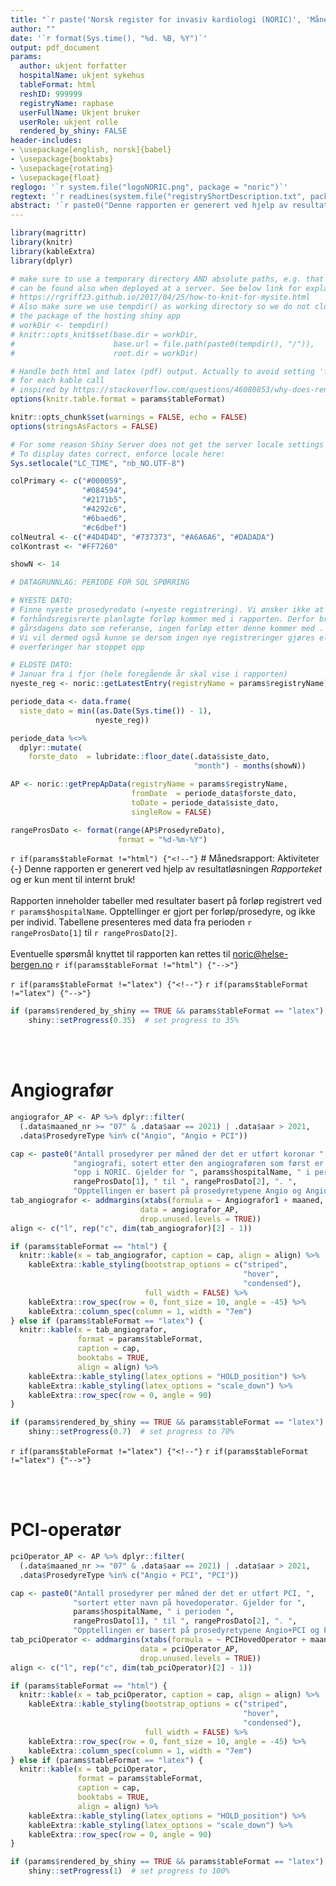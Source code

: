 ```yaml
---
title: "`r paste('Norsk register for invasiv kardiologi (NORIC)', 'Månedsrapport Angio/PCI-aktivitet for ', params$hospitalName ) `"
author: ""
date: '`r format(Sys.time(), "%d. %B, %Y")`'
output: pdf_document
params:
  author: ukjent forfatter
  hospitalName: ukjent sykehus
  tableFormat: html
  reshID: 999999
  registryName: rapbase
  userFullName: Ukjent bruker
  userRole: ukjent rolle
  rendered_by_shiny: FALSE
header-includes:
- \usepackage[english, norsk]{babel}
- \usepackage{booktabs}
- \usepackage{rotating}
- \usepackage{float}
reglogo: '`r system.file("logoNORIC.png", package = "noric")`'
regtext: '`r readLines(system.file("registryShortDescription.txt", package = "noric"))`'
abstract: '`r paste0("Denne rapporten er generert ved hjelp av resultatløsningen _Rapporteket_ og er kun ment til internt bruk!" , "\\newline ", "\\newline ", "Rapporten inneholder tabeller med resultater basert på forløp registrert ved ", params$hospitalName, ". Opptellinger er gjort per forløp/prosedyre, og ikke per individ. Tabellene presenteres med data fra de siste 14 månedene." , "\\newline ", "\\newline ", "Eventuelle spørsmål knyttet til rapporten kan rettes til [noric@helse-bergen.no](mailto:noric@helse-bergen.no)") `'
---
```


```r
library(magrittr)
library(knitr)
library(kableExtra)
library(dplyr)

# make sure to use a temporary directory AND absolute paths, e.g. that figs
# can be found also when deployed at a server. See below link for explanation
# https://rgriff23.github.io/2017/04/25/how-to-knit-for-mysite.html
# Also make sure we use tempdir() as working directory so we do not clutter
# the package of the hosting shiny app
# workDir <- tempdir()
# knitr::opts_knit$set(base.dir = workDir,
#                      base.url = file.path(paste0(tempdir(), "/")),
#                      root.dir = workDir)

# Handle both html and latex (pdf) output. Actually to avoid setting 'format'
# for each kable call
# inspired by https://stackoverflow.com/questions/46080853/why-does-rendering-a-pdf-from-rmarkdown-require-closing-rstudio-between-renders
options(knitr.table.format = params$tableFormat)

knitr::opts_chunk$set(warnings = FALSE, echo = FALSE)
options(stringsAsFactors = FALSE)

# For some reason Shiny Server does not get the server locale settings right.
# To display dates correct, enforce locale here:
Sys.setlocale("LC_TIME", "nb_NO.UTF-8")
``` 


```r

colPrimary <- c("#000059",
                "#084594",
                "#2171b5",
                "#4292c6",
                "#6baed6",
                "#c6dbef")
colNeutral <- c("#4D4D4D", "#737373", "#A6A6A6", "#DADADA")
colKontrast <- "#FF7260"

``` 

```r
showN <- 14
```





```r
# DATAGRUNNLAG: PERIODE FOR SQL SPØRRING

# NYESTE DATO:
# Finne nyeste prosedyredato (=nyeste registrering). Vi ønsker ikke at
# forhåndsregisrerte planlagte forløp kommer med i rapporten. Derfor brukes
# gårsdagens dato som referanse, ingen forløp etter denne kommer med .
# Vi vil dermed også kunne se dersom ingen nye registreringer gjøres eller om
# overføringer har stoppet opp

# ELDSTE DATO:
# Januar fra i fjor (hele foregående år skal vise i rapporten)
nyeste_reg <- noric::getLatestEntry(registryName = params$registryName)

periode_data <- data.frame(
  siste_dato = min((as.Date(Sys.time()) - 1),
                   nyeste_reg))

periode_data %<>%
  dplyr::mutate(
    forste_dato  = lubridate::floor_date(.data$siste_dato,
                                         "month") - months(showN))
```




```r

AP <- noric::getPrepApData(registryName = params$registryName,
                           fromDate  = periode_data$forste_dato,
                           toDate = periode_data$siste_dato,
                           singleRow = FALSE)

```

```r
rangeProsDato <- format(range(AP$ProsedyreDato), 
                        format = "%d-%m-%Y")
```


`r if(params$tableFormat !="html") {"<!--"}`
# Månedsrapport: Aktiviteter {-}
Denne rapporten er generert ved hjelp av resultatløsningen *Rapporteket* og er kun ment til internt bruk!
<br/> <br/>
Rapporten inneholder tabeller med resultater basert på forløp registrert ved `r params$hospitalName`. Opptellinger er gjort per forløp/prosedyre, og ikke per individ. Tabellene presenteres med data fra perioden `r rangeProsDato[1]` til `r rangeProsDato[2]`.
<br/> <br/>
Eventuelle spørsmål knyttet til rapporten kan rettes til [noric@helse-bergen.no](mailto:noric@helse-bergen.no)
`r if(params$tableFormat !="html") {"-->"}`


`r if(params$tableFormat !="latex") {"<!--"}`
\newpage
`r if(params$tableFormat !="latex") {"-->"}`


```r
if (params$rendered_by_shiny == TRUE && params$tableFormat == "latex")
    shiny::setProgress(0.35)  # set progress to 35%
```
<br/><br/>

# Angiografør

```r
angiografor_AP <- AP %>% dplyr::filter(
  (.data$maaned_nr >= "07" & .data$aar == 2021) | .data$aar > 2021,
  .data$ProsedyreType %in% c("Angio", "Angio + PCI"))
``` 

```r
cap <- paste0("Antall prosedyrer per måned der det er utført koronar ",
              "angiografi, sotert etter den angiograføren som først er listet ",
              "opp i NORIC. Gjelder for ", params$hospitalName, " i perioden ", 
              rangeProsDato[1], " til ", rangeProsDato[2], ". ",
              "Opptellingen er basert på prosedyretypene Angio og Angio+PCI.")
tab_angiografor <- addmargins(xtabs(formula = ~ Angiografor1 + maaned,
                             data = angiografor_AP,
                             drop.unused.levels = TRUE))
align <- c("l", rep("c", dim(tab_angiografor)[2] - 1))

if (params$tableFormat == "html") {
  knitr::kable(x = tab_angiografor, caption = cap, align = align) %>%
    kableExtra::kable_styling(bootstrap_options = c("striped",
                                                    "hover",
                                                    "condensed"),
                              full_width = FALSE) %>%
    kableExtra::row_spec(row = 0, font_size = 10, angle = -45) %>%
    kableExtra::column_spec(column = 1, width = "7em")
} else if (params$tableFormat == "latex") {
  knitr::kable(x = tab_angiografor,
               format = params$tableFormat,
               caption = cap,
               booktabs = TRUE,
               align = align) %>%
    kableExtra::kable_styling(latex_options = "HOLD_position") %>%
    kableExtra::kable_styling(latex_options = "scale_down") %>%
    kableExtra::row_spec(row = 0, angle = 90)
}
```

```r
if (params$rendered_by_shiny == TRUE && params$tableFormat == "latex")
    shiny::setProgress(0.7)  # set progress to 70%
```


`r if(params$tableFormat !="latex") {"<!--"}`
\newpage
`r if(params$tableFormat !="latex") {"-->"}`

<br/><br/>

# PCI-operatør

```r
pciOperator_AP <- AP %>% dplyr::filter(
  (.data$maaned_nr >= "07" & .data$aar == 2021) | .data$aar > 2021,
  .data$ProsedyreType %in% c("Angio + PCI", "PCI"))
``` 

```r
cap <- paste0("Antall prosedyrer per måned der det er utført PCI, ",
              "sortert etter navn på hovedoperatør. Gjelder for ",
              params$hospitalName, " i perioden ",
              rangeProsDato[1], " til ", rangeProsDato[2], ". ",
              "Opptellingen er basert på prosedyretypene Angio+PCI og PCI.")
tab_pciOperator <- addmargins(xtabs(formula = ~ PCIHovedOperator + maaned,
                             data = pciOperator_AP,
                             drop.unused.levels = TRUE))
align <- c("l", rep("c", dim(tab_pciOperator)[2] - 1))

if (params$tableFormat == "html") {
  knitr::kable(x = tab_pciOperator, caption = cap, align = align) %>%
    kableExtra::kable_styling(bootstrap_options = c("striped",
                                                    "hover",
                                                    "condensed"),
                              full_width = FALSE) %>%
    kableExtra::row_spec(row = 0, font_size = 10, angle = -45) %>%
    kableExtra::column_spec(column = 1, width = "7em")
} else if (params$tableFormat == "latex") {
  knitr::kable(x = tab_pciOperator,
               format = params$tableFormat,
               caption = cap,
               booktabs = TRUE,
               align = align) %>%
    kableExtra::kable_styling(latex_options = "HOLD_position") %>%
    kableExtra::kable_styling(latex_options = "scale_down") %>%
    kableExtra::row_spec(row = 0, angle = 90)
}
```

```r
if (params$rendered_by_shiny == TRUE && params$tableFormat == "latex")
    shiny::setProgress(1)  # set progress to 100%
```
